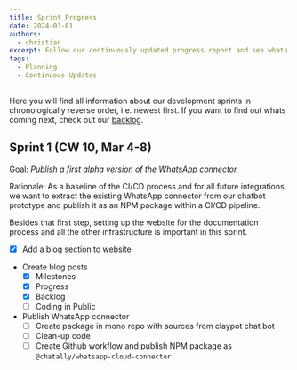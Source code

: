 ```yaml
---
title: Sprint Progress
date: 2024-03-01
authors:
  - christian
excerpt: Follow our continuously updated progress report and see whats up next.
tags:
  - Planning
  - Continuous Updates
---
```


Here you will find all information about our development sprints in chronologically reverse order, i.e. newest first. If you want to find out whats coming next, check out our [backlog](/blog/backlog).

## Sprint 1 (CW 10, Mar 4-8)

Goal: _Publish a first alpha version of the WhatsApp connector._

Rationale: As a baseline of the CI/CD process and for all future integrations, we want to extract the existing WhatsApp connector from our chatbot prototype and publish it as an NPM package within a CI/CD pipeline.

Besides that first step, setting up the website for the documentation process and all the other infrastructure is important in this sprint.

- [x] Add a blog section to website
- Create blog posts
  - [x] Milestones
  - [x] Progress
  - [x] Backlog
  - [ ] Coding in Public
- Publish WhatsApp connector
  - [ ] Create package in mono repo with sources from claypot chat bot
  - [ ] Clean-up code
  - [ ] Create Github workflow and publish NPM package as `@chatally/whatsapp-cloud-connector`

